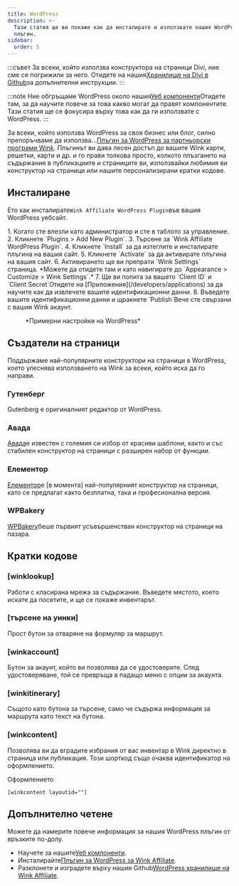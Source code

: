 ```yaml
---
title: WordPress
description: >-
  Тази статия ще ви покаже как да инсталирате и използвате нашия WordPress
  плъгин.
sidebar:
  order: 5
---
```


:::съвет
За всеки, който използва конструктора на страници Divi, ние сме се погрижили за него. Отидете на нашия[Хранилище на Divi в Github](https://github.com/wink-travel/affiliate-wordpress-divi-plugin)за допълнителни инструкции. :::

:::note
Ние обгръщаме WordPress около нашия[Уеб компоненти](/developers/web-components)Отидете там, за да научите повече за това какво могат да правят компонентите. Тази статия ще се фокусира върху това как да ги използвате с WordPress.
:::

За всеки, който използва WordPress за своя бизнес или блог, силно препоръчваме да използва...[Плъгин за WordPress за партньорски програми Wink](https://wordpress.org/plugins/wink2travel/).
Плъгинът ви дава лесен достъп до вашите Wink карти, решетки, карти и др. и го прави толкова просто, колкото плъзгането на съдържание в публикациите и страниците ви, използвайки любимия ви конструктор на страници или нашите персонализирани кратки кодове.

## Инсталиране

Ето как инсталирате`Wink Affiliate WordPress Plugin`във вашия WordPress уебсайт.

<Steps>
  1. Когато сте влезли като администратор и сте в таблото за управление.
  2. Кликнете `Plugins > Add New Plugin`.
  3. Търсене за `Wink Affiliate WordPress Plugin`.
  4. Кликнете `Install` за да изтеглите и инсталирате плъгина на вашия сайт.
  5. Кликнете `Activate` за да активирате плъгина на вашия сайт.
  6. Активирането ще ви препрати `Wink Settings` страница. *Можете да отидете там и като навигирате до `Appearance > Customize > Wink Settings`.*
  7. Ще ви попита за вашето `Client ID` и `Client Secret`Отидете на [Приложения](/developers/applications) за да научите как да извлечете вашите идентификационни данни.
  8. Въведете вашите идентификационни данни и щракнете `Publish`Вече сте свързани с вашия Wink акаунт.
</Steps>


<figure>
  <CloudinaryImage width="350" height="760" resize="scale" quality="best" alt="Настройки на плъгина за WordPress Wink Affiliate" src="academy/wink-wordpress-plugin-settings" errorImage="noimage_opaque_nyrtl0.png" />

  <figcaption>*Примерни настройки на WordPress*</figcaption>
</figure>


##

## Създатели на страници

Поддържаме най-популярните конструктори на страници в WordPress, което улеснява използването на Wink за всеки, който иска да го направи.

### Гутенберг

Gutenberg е оригиналният редактор от WordPress.

### Авада

[Авада](https://avada.com)е известен с големия си избор от красиви шаблони, както и със стабилен конструктор на страници с разширен набор от функции.

### Елементор

[Елементор](https://elementor.com)е \[в момента] най-популярният конструктор на страници, като се предлагат както безплатна, така и професионална версия.

### WPBakery

[WPBakery](https://wpbakery.com)беше първият усъвършенстван конструктор на страници на пазара.

## Кратки кодове

### \[winklookup]

Работи с класирана мрежа за съдържание. Въведете мястото, което искате да посетите, и ще се покаже инвентарът.

### \[търсене на уинки]

Прост бутон за отваряне на формуляр за маршрут.

### \[winkaccount]

Бутон за акаунт, който ви позволява да се удостоверите. След удостоверяване, той се превръща в падащо меню с опции за акаунта.

### \[winkitinerary]

Същото като бутона за търсене, само че съдържа информация за маршрута като текст на бутона.

### \[winkcontent]

Позволява ви да вградите избрания от вас инвентар в Wink директно в страница или публикация. Този шорткод също очаква идентификатор на оформлението.

Оформлението

```
[winkcontent layoutid=""]
```

## Допълнително четене

Можете да намерите повече информация за нашия WordPress плъгин от връзките по-долу.

* Научете за нашите[Уеб компоненти](/developers/web-components).
* Инсталирайте[Плъгин за WordPress за Wink Affiliate](https://wordpress.org/plugins/wink2travel/).
* Разклонете и изградете върху нашия Github[WordPress хранилище на Wink Affiliate](https://github.com/wink-travel/wink-wordpress-plugin).

